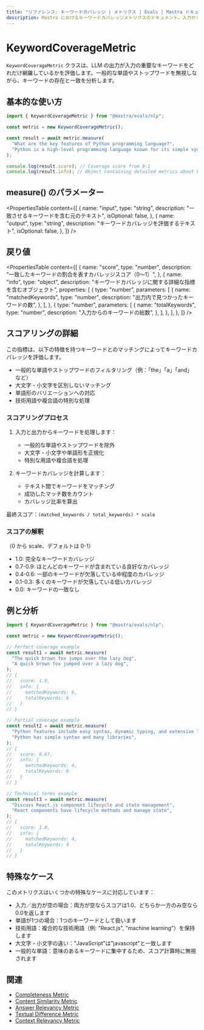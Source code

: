 ---
title: "リファレンス: キーワードカバレッジ | メトリクス | Evals | Mastra ドキュメント"
description: Mastra におけるキーワードカバレッジメトリクスのドキュメント。入力から重要なキーワードが LLM の出力でどれだけカバーされているかを評価します。
---

# KeywordCoverageMetric

`KeywordCoverageMetric` クラスは、LLM の出力が入力の重要なキーワードをどれだけ網羅しているかを評価します。一般的な単語やストップワードを無視しながら、キーワードの存在と一致を分析します。

## 基本的な使い方

```typescript
import { KeywordCoverageMetric } from "@mastra/evals/nlp";

const metric = new KeywordCoverageMetric();

const result = await metric.measure(
  "What are the key features of Python programming language?",
  "Python is a high-level programming language known for its simple syntax and extensive libraries.",
);

console.log(result.score); // Coverage score from 0-1
console.log(result.info); // Object containing detailed metrics about keyword coverage
```

## measure() のパラメーター

<PropertiesTable
  content={[
    {
      name: "input",
      type: "string",
      description: "一致させるキーワードを含む元のテキスト",
      isOptional: false,
    },
    {
      name: "output",
      type: "string",
      description: "キーワードカバレッジを評価するテキスト",
      isOptional: false,
    },
  ]}
/>

## 戻り値

<PropertiesTable
  content={[
    {
      name: "score",
      type: "number",
      description: "一致したキーワードの割合を表すカバレッジスコア（0～1）",
    },
    {
      name: "info",
      type: "object",
      description: "キーワードカバレッジに関する詳細な指標を含むオブジェクト",
      properties: [
        {
          type: "number",
          parameters: [
            {
              name: "matchedKeywords",
              type: "number",
              description: "出力内で見つかったキーワードの数",
            },
          ],
        },
        {
          type: "number",
          parameters: [
            {
              name: "totalKeywords",
              type: "number",
              description: "入力からのキーワードの総数",
            },
          ],
        },
      ],
    },
  ]}
/>

## スコアリングの詳細

この指標は、以下の特徴を持つキーワードとのマッチングによってキーワードカバレッジを評価します。

- 一般的な単語やストップワードのフィルタリング（例：「the」「a」「and」など）
- 大文字・小文字を区別しないマッチング
- 単語形のバリエーションへの対応
- 技術用語や複合語の特別な処理

### スコアリングプロセス

1. 入力と出力からキーワードを処理します：

   - 一般的な単語やストップワードを除外
   - 大文字・小文字や単語形を正規化
   - 特別な用語や複合語を処理

2. キーワードカバレッジを計算します：
   - テキスト間でキーワードをマッチング
   - 成功したマッチ数をカウント
   - カバレッジ比率を算出

最終スコア：`(matched_keywords / total_keywords) * scale`

### スコアの解釈

（0 から scale、デフォルトは 0-1）

- 1.0: 完全なキーワードカバレッジ
- 0.7-0.9: ほとんどのキーワードが含まれている良好なカバレッジ
- 0.4-0.6: 一部のキーワードが欠落している中程度のカバレッジ
- 0.1-0.3: 多くのキーワードが欠落している低いカバレッジ
- 0.0: キーワードの一致なし

## 例と分析

```typescript
import { KeywordCoverageMetric } from "@mastra/evals/nlp";

const metric = new KeywordCoverageMetric();

// Perfect coverage example
const result1 = await metric.measure(
  "The quick brown fox jumps over the lazy dog",
  "A quick brown fox jumped over a lazy dog",
);
// {
//   score: 1.0,
//   info: {
//     matchedKeywords: 6,
//     totalKeywords: 6
//   }
// }

// Partial coverage example
const result2 = await metric.measure(
  "Python features include easy syntax, dynamic typing, and extensive libraries",
  "Python has simple syntax and many libraries",
);
// {
//   score: 0.67,
//   info: {
//     matchedKeywords: 4,
//     totalKeywords: 6
//   }
// }

// Technical terms example
const result3 = await metric.measure(
  "Discuss React.js component lifecycle and state management",
  "React components have lifecycle methods and manage state",
);
// {
//   score: 1.0,
//   info: {
//     matchedKeywords: 4,
//     totalKeywords: 4
//   }
// }
```

## 特殊なケース

このメトリクスはいくつかの特殊なケースに対応しています：

- 入力／出力が空の場合：両方が空ならスコアは1.0、どちらか一方のみ空なら0.0を返します
- 単語が1つの場合：1つのキーワードとして扱います
- 技術用語：複合的な技術用語（例: "React.js", "machine learning"）を保持します
- 大文字・小文字の違い："JavaScript"は"javascript"と一致します
- 一般的な単語：意味のあるキーワードに集中するため、スコア計算時に無視されます

## 関連

- [Completeness Metric](./completeness)
- [Content Similarity Metric](./content-similarity)
- [Answer Relevancy Metric](./answer-relevancy)
- [Textual Difference Metric](./textual-difference)
- [Context Relevancy Metric](./context-relevancy)
